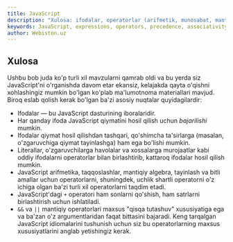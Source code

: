 ```yaml
---
title: JavaScript
description: "Xulosa: ifodalar, operatorlar (arifmetik, munosabat, mantiqiy, tayinlash va boshqalar), ustuvorlik/assotsiativlik, qisqa tutashuv va amaliy idiomalar."
keywords: JavaScript, expressions, operators, precedence, associativity, short-circuit, arithmetic, relational, logical, assignment, ternary, typeof, delete, nullish coalescing
author: Webiston.uz
---
```


## Xulosa

Ushbu bob juda ko'p turli xil mavzularni qamrab oldi va bu yerda siz JavaScript'ni o'rganishda davom etar ekansiz, kelajakda qayta o'qishni xohlashingiz mumkin bo'lgan ko'plab ma'lumotnoma materiallari mavjud. Biroq eslab qolish kerak bo'lgan ba'zi asosiy nuqtalar quyidagilardir:

- Ifodalar — bu JavaScript dasturining iboralaridir.
- Har qanday ifoda JavaScript qiymatini hosil qilish uchun _bajarilishi_ mumkin.
- Ifodalar qiymat hosil qilishdan tashqari, qo'shimcha ta'sirlarga (masalan, o'zgaruvchiga qiymat tayinlashga) ham ega bo'lishi mumkin.
- Literallar, o'zgaruvchilarga havolalar va xossalarga murojaatlar kabi oddiy ifodalarni operatorlar bilan birlashtirib, kattaroq ifodalar hosil qilish mumkin.
- JavaScript arifmetika, taqqoslashlar, mantiqiy algebra, tayinlash va bitli amallar uchun operatorlarni, shuningdek, uchlik shartli operatorni o'z ichiga olgan ba'zi turli xil operatorlarni taqdim etadi.
- JavaScript'dagi `+` operatori ham sonlarni qo'shish, ham satrlarni birlashtirish uchun ishlatiladi.
- `&&` va `||` mantiqiy operatorlari maxsus "qisqa tutashuv" xususiyatiga ega va ba'zan o'z argumentlaridan faqat bittasini bajaradi. Keng tarqalgan JavaScript idiomalarini tushunish uchun siz bu operatorlarning maxsus xususiyatlarini anglab yetishingiz kerak.
